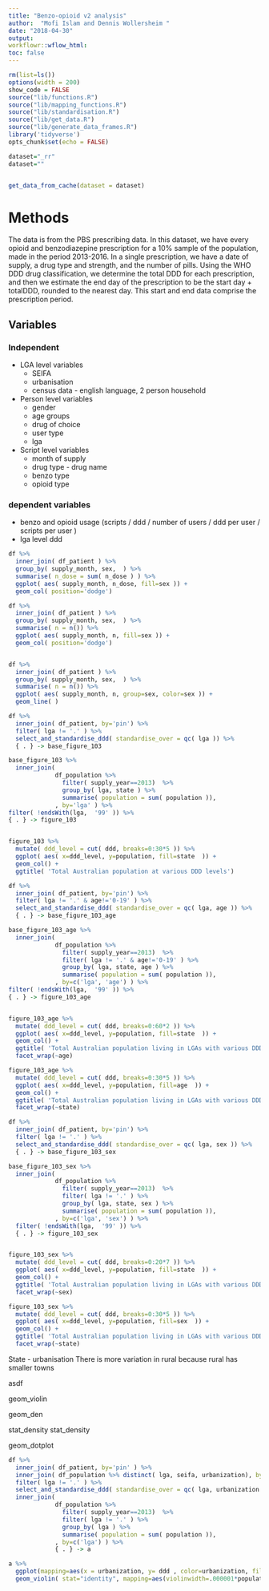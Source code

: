 ```yaml
---
title: "Benzo-opioid v2 analysis"
author:  "Mofi Islam and Dennis Wollersheim "
date: "2018-04-30"
output:
workflowr::wflow_html:
toc: false
---
```


```r

rm(list=ls())
options(width = 200)
show_code = FALSE
source("lib/functions.R")
source("lib/mapping_functions.R")
source("lib/standardisation.R")
source("lib/get_data.R")
source("lib/generate_data_frames.R")
library('tidyverse')
opts_chunk$set(echo = FALSE)

```


```r

dataset="_rr"
dataset=""


get_data_from_cache(dataset = dataset)


```
# Methods

The data is from the PBS prescribing data.  In this dataset, we have every opioid and benzodiazepine prescription for a 10% sample of the population, made in the period 2013-2016.  In a single prescription, we have a date of supply, a drug type and strength, and the number of pills.  Using the WHO DDD drug classification, we determine the total DDD for each prescription, and then we estimate the end day of the prescription to be the start day + totalDDD, rounded to the nearest day.  This start and end data comprise the prescription period. 

## Variables

### Independent
* LGA level variables
  * SEIFA
  * urbanisation
  * census data - english language, 2 person household
* Person level variables
  * gender
  * age groups
  * drug of choice
  * user type
  * lga
* Script level variables
  * month of supply
  * drug type - drug name
  * benzo type
  * opioid type


### dependent variables
* benzo and opioid usage (scripts / ddd / number of users / ddd per user / scripts per user  )
* lga level ddd


```r

df %>%
  inner_join( df_patient ) %>%
  group_by( supply_month, sex,  ) %>%
  summarise( n_dose = sum( n_dose ) ) %>%
  ggplot( aes( supply_month, n_dose, fill=sex )) +
  geom_col( position='dodge')

df %>%
  inner_join( df_patient ) %>%
  group_by( supply_month, sex,  ) %>%
  summarise( n = n()) %>%
  ggplot( aes( supply_month, n, fill=sex )) +
  geom_col( position='dodge')


df %>%
  inner_join( df_patient ) %>%
  group_by( supply_month, sex,  ) %>%
  summarise( n = n()) %>%
  ggplot( aes( supply_month, n, group=sex, color=sex )) +
  geom_line( ) 


```
```r

df %>%
  inner_join( df_patient, by='pin') %>%
  filter( lga != '.' ) %>%
  select_and_standardise_ddd( standardise_over = qc( lga )) %>% 
  { . } -> base_figure_103

base_figure_103 %>%
  inner_join( 
             df_population %>% 
               filter( supply_year==2013)  %>%
               group_by( lga, state ) %>%
               summarise( population = sum( population )), 
             , by='lga' ) %>% 
filter( !endsWith(lga,  '99' )) %>% 
{ . } -> figure_103


figure_103 %>%
  mutate( ddd_level = cut( ddd, breaks=0:30*5 )) %>%
  ggplot( aes( x=ddd_level, y=population, fill=state  )) +
  geom_col() +
  ggtitle( 'Total Australian population at various DDD levels')


```


```r

df %>%
  inner_join( df_patient, by='pin') %>%
  filter( lga != '.' & age!='0-19' ) %>%
  select_and_standardise_ddd( standardise_over = qc( lga, age )) %>% 
  { . } -> base_figure_103_age

base_figure_103_age %>%
  inner_join( 
             df_population %>% 
               filter( supply_year==2013)  %>%
               filter( lga != '.' & age!='0-19' ) %>%
               group_by( lga, state, age ) %>%
               summarise( population = sum( population )), 
             , by=c('lga', 'age') ) %>% 
filter( !endsWith(lga,  '99' )) %>% 
{ . } -> figure_103_age


figure_103_age %>%
  mutate( ddd_level = cut( ddd, breaks=0:60*2 )) %>%
  ggplot( aes( x=ddd_level, y=population, fill=state  )) +
  geom_col() +
  ggtitle( 'Total Australian population living in LGAs with various DDD levels, 0-19 excluded')+
  facet_wrap(~age)

figure_103_age %>%
  mutate( ddd_level = cut( ddd, breaks=0:30*5 )) %>%
  ggplot( aes( x=ddd_level, y=population, fill=age  )) +
  geom_col() +
  ggtitle( 'Total Australian population living in LGAs with various DDD levels, 0-19 excluded')+
  facet_wrap(~state)

```



```r

df %>%
  inner_join( df_patient, by='pin') %>%
  filter( lga != '.' ) %>%
  select_and_standardise_ddd( standardise_over = qc( lga, sex )) %>% 
  { . } -> base_figure_103_sex

base_figure_103_sex %>%
  inner_join( 
             df_population %>% 
               filter( supply_year==2013)  %>%
               filter( lga != '.' ) %>%
               group_by( lga, state, sex ) %>%
               summarise( population = sum( population )), 
             , by=c('lga', 'sex') ) %>% 
  filter( !endsWith(lga,  '99' )) %>% 
  { . } -> figure_103_sex


figure_103_sex %>%
  mutate( ddd_level = cut( ddd, breaks=0:20*7 )) %>%
  ggplot( aes( x=ddd_level, y=population, fill=state  )) +
  geom_col() +
  ggtitle( 'Total Australian population living in LGAs with various DDD levels')+
  facet_wrap(~sex)

figure_103_sex %>%
  mutate( ddd_level = cut( ddd, breaks=0:30*5 )) %>%
  ggplot( aes( x=ddd_level, y=population, fill=sex  )) +
  geom_col() +
  ggtitle( 'Total Australian population living in LGAs with various DDD levels')+
  facet_wrap(~state)

```


State - urbanisation
There is more variation in rural because rural has smaller towns

asdf

geom_violin

geom_den 

stat_density
stat_density

geom_dotplot

```r

df %>%
  inner_join( df_patient, by='pin' ) %>%
  inner_join( df_population %>% distinct( lga, seifa, urbanization), by='lga' ) %>%
  filter( lga != '.' ) %>%
  select_and_standardise_ddd( standardise_over = qc( lga, urbanization )) %>% 
  inner_join( 
             df_population %>% 
               filter( supply_year==2013)  %>%
               filter( lga != '.' ) %>%
               group_by( lga ) %>%
               summarise( population = sum( population )), 
             , by=c('lga') ) %>% 
             { . } -> a

a %>%
  ggplot(mapping=aes(x = urbanization, y= ddd , color=urbanization, fill=urbanization)) +
  geom_violin( stat="identity", mapping=aes(violinwidth=.000001*population)) 
 

```

